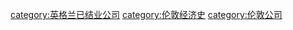 [[category:英格兰已结业公司|category:英格兰已结业公司]]
[[category:伦敦经济史|category:伦敦经济史]]
[[category:伦敦公司|category:伦敦公司]]